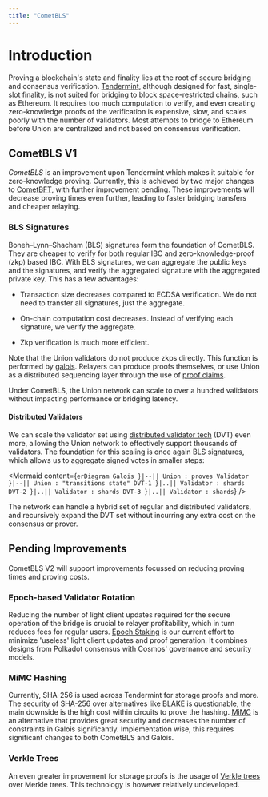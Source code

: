 ```yaml
---
title: "CometBLS"
---
```



# Introduction

Proving a blockchain's state and finality lies at the root of secure bridging and consensus verification. [Tendermint](https://github.com/cometbft/cometbft), although designed for fast, single-slot finality, is not suited for bridging to block space-restricted chains, such as Ethereum. It requires too much computation to verify, and even creating zero-knowledge proofs of the verification is expensive, slow, and scales poorly with the number of validators. Most attempts to bridge to Ethereum before Union are centralized and not based on consensus verification.

## CometBLS V1

_CometBLS_ is an improvement upon Tendermint which makes it suitable for zero-knowledge proving. Currently, this is achieved by two major changes to [CometBFT](https://github.com/cometbft/cometbft), with further improvement pending. These improvements will decrease proving times even further, leading to faster bridging transfers and cheaper relaying.

### BLS Signatures

Boneh–Lynn–Shacham (BLS) signatures form the foundation of CometBLS. They are cheaper to verify for both regular IBC and zero-knowledge-proof (zkp) based IBC. With BLS signatures, we can aggregate the public keys and the signatures, and verify the aggregated signature with the aggregated private key. This has a few advantages:

- Transaction size decreases compared to ECDSA verification. We do not need to transfer all signatures, just the aggregate.

- On-chain computation cost decreases. Instead of verifying each signature, we verify the aggregate.

- Zkp verification is much more efficient.

Note that the Union validators do not produce zkps directly. This function is performed by [galois](../galois). Relayers can produce proofs themselves, or use Union as a distributed sequencing layer through the use of [proof claims](https://github.com/unionlabs/union/discussions/41).

Under CometBLS, the Union network can scale to over a hundred validators without impacting performance or bridging latency.

#### Distributed Validators

We can scale the validator set using [distributed validator tech](https://figment.io/distributed-validator-technology-and-infrastructure-resilience/) (DVT) even more, allowing the Union network to effectively support thousands of validators. The foundation for this scaling is once again BLS signatures, which allows us to aggregate signed votes in smaller steps:

<Mermaid
  content={`
    erDiagram
      Galois }|--|| Union : proves
      Validator }|--|| Union : "transitions state"
      DVT-1 }|..|| Validator : shards
      DVT-2 }|..|| Validator : shards
      DVT-3 }|..|| Validator : shards
  `}
/>

The network can handle a hybrid set of regular and distributed validators, and recursively expand the DVT set without incurring any extra cost on the consensus or prover.

## Pending Improvements

CometBLS V2 will support improvements focussed on reducing proving times and proving costs.

### Epoch-based Validator Rotation

Reducing the number of light client updates required for the secure operation of the bridge is crucial to relayer profitability, which in turn reduces fees for regular users. [Epoch Staking](https://github.com/unionlabs/union/discussions/14) is our current effort to minimize 'useless' light client updates and proof generation. It combines designs from Polkadot consensus with Cosmos' governance and security models.

### MiMC Hashing

Currently, SHA-256 is used across Tendermint for storage proofs and more. The security of SHA-256 over alternatives like BLAKE is questionable, the main downside is the high cost within circuits to prove the hashing. [MiMC](https://eprint.iacr.org/2016/492.pdf) is an alternative that provides great security and decreases the number of constraints in Galois significantly. Implementation wise, this requires significant changes to both CometBLS and Galois.

### Verkle Trees

An even greater improvement for storage proofs is the usage of [Verkle trees](https://math.mit.edu/research/highschool/primes/materials/2018/Kuszmaul.pdf) over Merkle trees. This technology is however relatively undeveloped.
